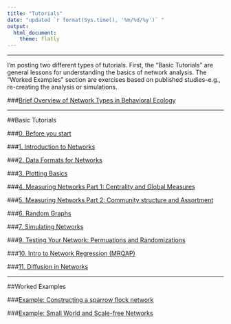 ```yaml
---
title: "Tutorials"
date: "updated `r format(Sys.time(), '%m/%d/%y')` "
output: 
  html_document:
    theme: flatly
---
```


--------------

I'm posting two different types of tutorials. First, the "Basic Tutorials" are general lessons for understanding the basics of network analysis. The "Worked Examples" section are exercises based on published studies--e.g., re-creating the analysis or simulations. 

###[Brief Overview of Network Types in Behavioral Ecology](networktypes.html)

---

##Basic Tutorials
<br>

###[0. Before you start](00_before_you_start.html)

###[1. Introduction to Networks](01_intro.html)

###[2. Data Formats for Networks](02_dataformats.html)

###[3. Plotting Basics](03_plots.html)

###[4. Measuring Networks Part 1: Centrality and Global Measures](04_measuring.html)

###[5. Measuring Networks Part 2: Community structure and Assortment](05_community.html)

###[6. Random Graphs](06_randomnets.html)

###[7. Simulating Networks](07_simulations.html)

###[9. Testing Your Network: Permuations and Randomizations](09_permutations.html)

###[10. Intro to Network Regression (MRQAP)](10_mrqap.html)

###[11. Diffusion in Networks](11_diffusion.html)

--------

##Worked Examples
<br>

###[Example: Constructing a sparrow flock network](example_make_sparrow_network.html)

###[Example: Small World and Scale-free Networks](example1_smallworld.html)
